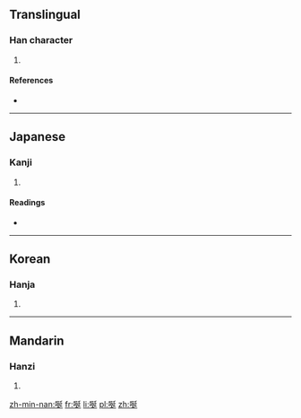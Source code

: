 ==Translingual==

===Han character===
{{Han char|rn=30|rad=口|as=07|sn=10|four=6203<sub>1</sub>|canj=口弓大一 (RNKM)}}

# {{defn|Han|sort=口07}}

====References====
* {{Han ref|kx=0192.070|dkj=03704|dj=0411.150|hdz=10631.030|uh=550C|ud=21772|bh=D4A1|bd=54433}}

----

==Japanese==

===Kanji===
{{ja-kanji|grade=|rs=口07}}

# {{defn|lang=ja|sort=口07}}

====Readings====
* {{ja-readings|on=[[せん]] (sen), [[ぜん]] (zen), [[たん]] (tan), [[だん]] (dan), [[えん]] (en)|kun=[[なげく]] (nageku)}}

----

==Korean==

===Hanja===
{{ko-hanja|hangeul=[[연]], [[단]]|rv=yeon, dan|mr=yŏn, tan}}

# {{defn|lang=ko|sort=口07}}

----

==Mandarin==

===Hanzi===
{{cmn-hanzi|pin=[[xián]] ([[xian2]])|wg=hsien<sup>2</sup>}}

# {{defn|lang=cmn|sort=口07}}

[[zh-min-nan:唌]]
[[fr:唌]]
[[li:唌]]
[[pl:唌]]
[[zh:唌]]